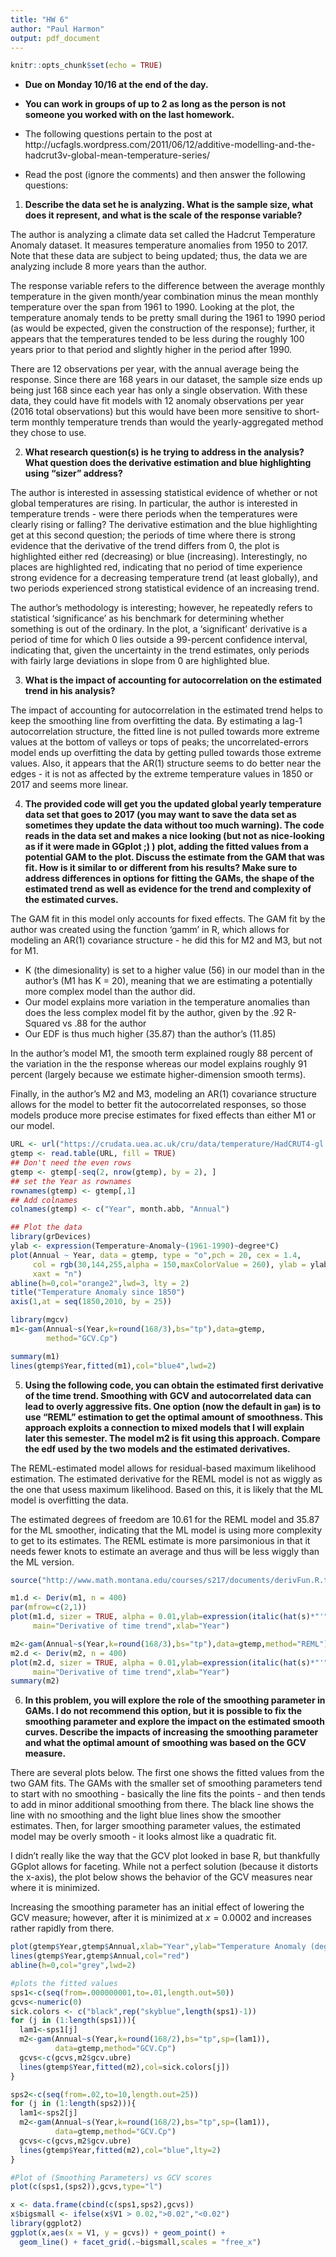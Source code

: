 ```yaml
---
title: "HW 6"
author: "Paul Harmon"
output: pdf_document
---
```


```r
knitr::opts_chunk$set(echo = TRUE)
```

- __Due on Monday 10/16 at the end of the day.__

- __You can work in groups of up to 2 as long as the person is not someone you worked with on the last homework.__ 

- The following questions pertain to the post at http://ucfagls.wordpress.com/2011/06/12/additive-modelling-and-the-hadcrut3v-global-mean-temperature-series/

- Read the post (ignore the comments) and then answer the following questions:

1) __Describe the data set he is analyzing. What is the sample size, what does it represent, and what is the scale of the response variable?__

The author is analyzing a climate data set called the Hadcrut Temperature Anomaly dataset. It measures temperature anomalies from 1950 to 2017. Note that these data are subject to being updated; thus, the data we are analyzing include 8 more years than the author. 

The response variable refers to the difference between the average monthly temperature in the given month/year combination minus the mean monthly temperature over the span from 1961 to 1990. Looking at the plot, the temperature anomaly tends to be pretty small during the 1961 to 1990 period (as would be expected, given the construction of the response); further, it appears that the temperatures tended to be less during the roughly 100 years prior to that period and slightly higher in the period after 1990. 

There are 12 observations per year, with the annual average being the response. Since there are 168 years in our dataset, the sample size ends up being just 168 since each year has only a single observation. With these data, they could have fit models with 12 anomaly observations per year (2016 total observations) but this would have been more sensitive to short-term monthly temperature trends than would the yearly-aggregated method they chose to use. 


2) __What research question(s) is he trying to address in the analysis? What question does the derivative estimation and blue highlighting using "sizer" address?__

The author is interested in assessing statistical evidence of whether or not global temperatures are rising. In particular, the author is interested in temperature trends - were there periods when the temperatures were clearly rising or falling? The derivative estimation and the blue highlighting get at this second question; the periods of time where there is strong evidence that the derivative of the trend differs from 0, the plot is highlighted either red (decreasing) or blue (increasing). Interestingly, no places are highlighted red, indicating that no period of time experience strong evidence for a decreasing temperature trend (at least globally), and two periods experienced strong statistical evidence of an increasing trend. 

The author's methodology is interesting; however, he repeatedly refers to statistical 'significance' as his benchmark for determining whether something is out of the ordinary. In the plot, a 'significant' derivative is a period of time for which 0 lies outside a 99-percent confidence interval, indicating that, given the uncertainty in the trend estimates, only periods with fairly large deviations in slope from 0 are highlighted blue. 



3) __What is the impact of accounting for autocorrelation on the estimated trend in his analysis?__

The impact of accounting for autocorrelation in the estimated trend helps to keep the smoothing line from overfitting the data. By estimating a lag-1 autocorrelation structure, the fitted line is not pulled towards more extreme values at the bottom of valleys or tops of peaks; the uncorrelated-errors model ends up overfitting the data by getting pulled towards those extreme values. Also, it appears that the AR(1) structure seems to do better near the edges - it is not as affected by the extreme temperature values in 1850 or 2017 and seems more linear. 


4) __The provided code will get you the updated global yearly temperature data set that goes to 2017 (you may want to save the data set as sometimes they update the data without too much warning). The code reads in the data set and makes a nice looking (but not as nice-looking as if it were made in GGplot ;) ) plot, adding the fitted values from a potential GAM to the plot. Discuss the estimate from the GAM that was fit. How is it similar to or different from his results? Make sure to address differences in options for fitting the GAMs, the shape of the estimated trend as well as evidence for the trend and complexity of the estimated curves.__


The GAM fit in this model only accounts for fixed effects. The GAM fit by the author was created using the function 'gamm' in R, which allows for modeling an AR(1) covariance structure - he did this for M2 and M3, but not for M1. 

+ K (the dimesionality) is set to a higher value (56) in our model than in the author's (M1 has K = 20), meaning that we are estimating a potentially more complex model than the author did. 
+ Our model explains more variation in the temperature anomalies than does the less complex model fit by the author, given by the .92 R-Squared vs .88 for the author
+ Our EDF is thus much higher (35.87) than the author's (11.85)

In the author's model M1, the smooth term explained rougly 88 percent of the variation in the the response whereas our model explains roughly 91 percent (largely because we estimate higher-dimension smooth terms). 

Finally, in the author's M2 and M3, modeling an AR(1) covariance structure allows for the model to better fit the autocorrelated responses, so those models produce more precise estimates for fixed effects than either M1 or our model. 


```r
URL <- url("https://crudata.uea.ac.uk/cru/data/temperature/HadCRUT4-gl.dat")
gtemp <- read.table(URL, fill = TRUE)
## Don't need the even rows
gtemp <- gtemp[-seq(2, nrow(gtemp), by = 2), ]
## set the Year as rownames
rownames(gtemp) <- gtemp[,1]
## Add colnames
colnames(gtemp) <- c("Year", month.abb, "Annual")

## Plot the data
library(grDevices)
ylab <- expression(Temperature~Anomaly~(1961-1990)~degree*C)
plot(Annual ~ Year, data = gtemp, type = "o",pch = 20, cex = 1.4,
     col = rgb(30,144,255,alpha = 150,maxColorValue = 260), ylab = ylab, 
     xaxt = "n")
abline(h=0,col="orange2",lwd=3, lty = 2)
title("Temperature Anomaly since 1850")
axis(1,at = seq(1850,2010, by = 25))

library(mgcv)
m1<-gam(Annual~s(Year,k=round(168/3),bs="tp"),data=gtemp,
        method="GCV.Cp")

summary(m1)
lines(gtemp$Year,fitted(m1),col="blue4",lwd=2)
```

5) __Using the following code, you can obtain the estimated first derivative of the time trend. Smoothing with GCV and autocorrelated data can lead to overly aggressive fits. One option (now the default in `gam`) is to use "REML" estimation to get the optimal amount of smoothness. This approach exploits a connection to mixed models that I will explain later this semester. The model m2 is fit using this approach. Compare the edf used by the two models and the estimated derivatives.__  

The REML-estimated model allows for residual-based maximum likelihood estimation. The estimated derivative for the REML model is not as wiggly as the one that usess maximum likelihood. Based on this, it is likely that the ML model is overfitting the data. 

The estimated degrees of freedom are 10.61 for the REML model and 35.87 for the ML smoother, indicating that the ML model is using more  complexity to get to its estimates. The REML estimate is more parsimonious in that it needs fewer knots to estimate an average and thus will be less wiggly than the ML version. 

```r
source("http://www.math.montana.edu/courses/s217/documents/derivFun.R.txt")

m1.d <- Deriv(m1, n = 400)
par(mfrow=c(2,1))
plot(m1.d, sizer = TRUE, alpha = 0.01,ylab=expression(italic(hat(s)*"'"*(Year))),
     main="Derivative of time trend",xlab="Year")

m2<-gam(Annual~s(Year,k=round(168/3),bs="tp"),data=gtemp,method="REML")
m2.d <- Deriv(m2, n = 400)
plot(m2.d, sizer = TRUE, alpha = 0.01,ylab=expression(italic(hat(s)*"'"*(Year))),
     main="Derivative of time trend",xlab="Year")
summary(m2)
```


6) __In this problem, you will explore the role of the smoothing parameter in GAMs. I do not recommend this option, but it is possible to fix the smoothing parameter and explore the impact on the estimated smooth curves. Describe the impacts of increasing the smoothing parameter and what the optimal amount of smoothing was based on the GCV measure.__

There are several plots below. The first one shows the fitted values from the two GAM fits. The GAMs with the smaller set of smoothing parameters tend to start with no smoothing - basically the line fits the points - and then tends to add in minor additional smoothing from there. The black line shows the line with no smoothing and the light blue lines show the smoother estimates. Then, for larger smoothing parameter values, the estimated model may be overly smooth - it looks almost like a quadratic fit. 

I didn't really like the way that the GCV plot looked in base R, but thankfully GGplot allows for faceting. While not a perfect solution (because it distorts the x-axis), the plot below shows the behavior of the GCV measures near where it is minimized. 

Increasing the smoothing parameter has an initial effect of lowering the GCV measure; however, after it is minimized at $x = 0.0002$ and increases rather rapidly from there.  

```r
plot(gtemp$Year,gtemp$Annual,xlab="Year",ylab="Temperature Anomaly (deg C)")
lines(gtemp$Year,gtemp$Annual,col="red")
abline(h=0,col="grey",lwd=2)

#plots the fitted values
sps1<-c(seq(from=.000000001,to=.01,length.out=50))
gcvs<-numeric(0)
sick.colors <- c("black",rep("skyblue",length(sps1)-1))
for (j in (1:length(sps1))){
  lam1<-sps1[j]
  m2<-gam(Annual~s(Year,k=round(168/2),bs="tp",sp=(lam1)),
          data=gtemp,method="GCV.Cp")
  gcvs<-c(gcvs,m2$gcv.ubre)
  lines(gtemp$Year,fitted(m2),col=sick.colors[j])
}

sps2<-c(seq(from=.02,to=10,length.out=25))
for (j in (1:length(sps2))){
  lam1<-sps2[j]
  m2<-gam(Annual~s(Year,k=round(168/2),bs="tp",sp=(lam1)),
          data=gtemp,method="GCV.Cp")
  gcvs<-c(gcvs,m2$gcv.ubre)
  lines(gtemp$Year,fitted(m2),col="blue",lty=2)
}

#Plot of (Smoothing Parameters) vs GCV scores
plot(c(sps1,(sps2)),gcvs,type="l") 

x <- data.frame(cbind(c(sps1,sps2),gcvs))
x$bigsmall <- ifelse(x$V1 > 0.02,">0.02","<0.02")
library(ggplot2)
ggplot(x,aes(x = V1, y = gcvs)) + geom_point() + 
  geom_line() + facet_grid(.~bigsmall,scales = "free_x")

```

